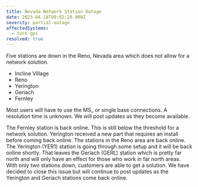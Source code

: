 ```yaml
---
title: Nevada Network Station Outage
date: 2023-04-18T09:02:29.000Z
severity: partial-outage
affectedSystems:
  - turn gps
resolved: true
---
```



Five stations are down in the Reno, Nevada area which does not allow for a network solution.

- Incline Village
- Reno
- Yerington
- Geriach
- Fernley

Most users will have to use the MS\_ or single base connections. A resolution time is unknown. We will post updates as they become available.

<Update date="2023-04-18T13:30:00">
  The Fernley station is back online. This is still below the threshold for a network solution. Yerington received a new
  part that requires an install before coming back online.
</Update>

<Update date="2023-04-20T09:20:00">
  The stations in the Reno area are back online. The Yerington (YER1) station is going through some setup and it will be
  back online shortly. That leaves the Geriach (GERL) station which is pretty far north and will only have an effect for
  those who work in far north areas.
</Update>

<Update date="2023-04-20T17:11:00">
  With only two stations down, customers are able to get a solution. We have decided to close this issue but will
  continue to post updates as the Yerington and Geriach stations come back online.
</Update>
